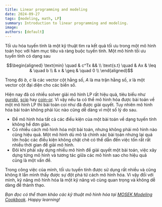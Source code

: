 ```yaml
---
title: Linear programming and modeling
date: 2024-09-27
tags: [modeling, math, LP]
summary: Introduction to linear programming and modeling.
image:
authors: [default]
---
```


Tối ưu hóa tuyến tính là một kỹ thuật tìm ra kết quả tối ưu trong một mô hình
toán học với hàm mục tiêu và ràng buộc tuyến tính. Một mô hình tối ưu tuyến tính
có dạng sau
```math
\begin{aligned}
  \text{min} \quad & c^Tx && \\
  \text{s.t} \quad & Ax & \leq & \quad b \\
      & x & \geq & \quad 0 \\
\end{aligned}
```
Trong đó $b$, $c$ là các vector cột hằng số, $A$ là ma trận hằng số,
$x$ là một vector cột đại diện cho các biến số.

Hiện nay đã có nhiều solver giải mô hình LP rất hiệu quả, tiêu biểu như
[gurobi](https://www.gurobi.com/), [scip](https://www.scipopt.org/) hay
[coin-or](https://www.coin-or.org/). Vì vậy nếu ta có thể mô hình hóa được bài toán
về một mô hình LP thì bài toán coi như đã được giải quyết. Tuy nhiên mô hình hóa bài
toán không phải lúc nào cũng dễ dàng vì một số lý do sau.

- Để mô hình hóa tất cả các điều kiện của một bài toán về dạng tuyến tính không hề đơn giản.
- Có nhiều cách mô hình hóa một bài toán, nhưng không phải mô hình nào cũng hiệu quả. Một mô hình
dù mô tả chính xác bài toán nhưng lại quá lớn hoặc các điều kiện không chặt chẽ có thể dẫn đến việc tốn
rất rất nhiều thời gian để giải mô hình.
- Đôi khi phải xây dựng nhiều mô hình để giải quyết một bài toán, việc xây dựng từng mô hình và tương
tác giữa các mô hình sao cho hiệu quả cũng là một vấn đề.

Trong công việc của mình, tối ưu tuyến tính được sử dụng rất nhiều và cũng không ít lần mình thấy
được sự đột phá từ cách mô hình hóa. Vì vậy đối với mình, kỹ năng mô hình hóa là một kỹ năng vô
cùng quan trọng và không dễ dàng để thành thạo.

*Bạn đọc có thể tham khảo các kỹ thuật mô hình hóa tại
[MOSEK Modeling Cookbook](https://docs.mosek.com/modeling-cookbook/index.html). Happy learning!*
